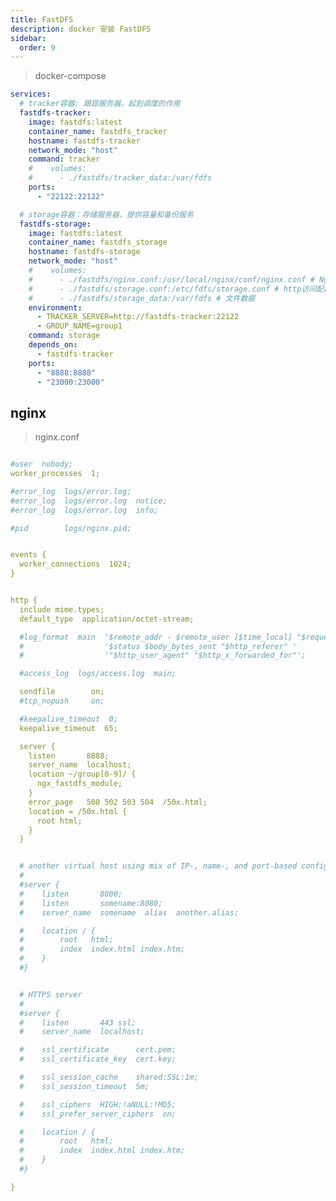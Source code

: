 ```yaml
---
title: FastDFS
description: docker 安装 FastDFS
sidebar:
  order: 9
---
```

> docker-compose
```yaml
services:
  # tracker容器: 跟踪服务器，起到调度的作用
  fastdfs-tracker:
    image: fastdfs:latest
    container_name: fastdfs_tracker
    hostname: fastdfs-tracker
    network_mode: "host"
    command: tracker
    #    volumes:
    #      - ./fastdfs/tracker_data:/var/fdfs
    ports:
      - "22122:22122"

  # storage容器：存储服务器，提供容量和备份服务
  fastdfs-storage:
    image: fastdfs:latest
    container_name: fastdfs_storage
    hostname: fastdfs-storage
    network_mode: "host"
    #    volumes:
    #      - ./fastdfs/nginx.conf:/usr/local/nginx/conf/nginx.conf # Nginx配置文件
    #      - ./fastdfs/storage.conf:/etc/fdfs/storage.conf # http访问配置
    #      - ./fastdfs/storage_data:/var/fdfs # 文件数据
    environment:
      - TRACKER_SERVER=http://fastdfs-tracker:22122
      - GROUP_NAME=group1
    command: storage
    depends_on:
      - fastdfs-tracker
    ports:
      - "8888:8888"
      - "23000:23000"

```

## nginx
> nginx.conf
```yaml

#user  nobody;
worker_processes  1;

#error_log  logs/error.log;
#error_log  logs/error.log  notice;
#error_log  logs/error.log  info;

#pid        logs/nginx.pid;


events {
  worker_connections  1024;
}


http {
  include mime.types;
  default_type  application/octet-stream;

  #log_format  main  '$remote_addr - $remote_user [$time_local] "$request" '
  #                  '$status $body_bytes_sent "$http_referer" '
  #                  '"$http_user_agent" "$http_x_forwarded_for"';

  #access_log  logs/access.log  main;

  sendfile        on;
  #tcp_nopush     on;

  #keepalive_timeout  0;
  keepalive_timeout  65;

  server {
    listen       8888;
    server_name  localhost;
    location ~/group[0-9]/ {
      ngx_fastdfs_module;
    }
    error_page   500 502 503 504  /50x.html;
    location = /50x.html {
      root html;
    }
  }


  # another virtual host using mix of IP-, name-, and port-based configuration
  #
  #server {
  #    listen       8000;
  #    listen       somename:8080;
  #    server_name  somename  alias  another.alias;

  #    location / {
  #        root   html;
  #        index  index.html index.htm;
  #    }
  #}


  # HTTPS server
  #
  #server {
  #    listen       443 ssl;
  #    server_name  localhost;

  #    ssl_certificate      cert.pem;
  #    ssl_certificate_key  cert.key;

  #    ssl_session_cache    shared:SSL:1m;
  #    ssl_session_timeout  5m;

  #    ssl_ciphers  HIGH:!aNULL:!MD5;
  #    ssl_prefer_server_ciphers  on;

  #    location / {
  #        root   html;
  #        index  index.html index.htm;
  #    }
  #}

}

```


<LinkCard title="使用文档" href="../readme" />
